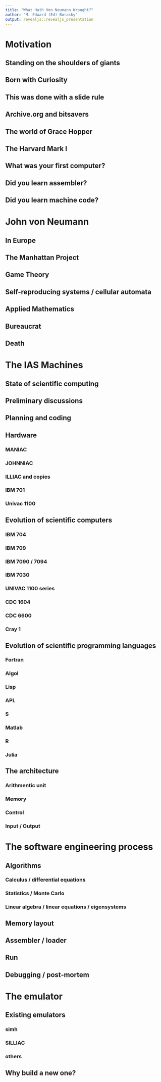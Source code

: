 ```yaml
---
title: "What Hath Von Neumann Wrought?"
author: "M. Edward (Ed) Borasky"
output: revealjs::revealjs_presentation
---
```

# Motivation

## Standing on the shoulders of giants

## Born with Curiosity

## This was done with a slide rule

## Archive.org and bitsavers

## The world of Grace Hopper

## The Harvard Mark I

## What was your first computer?

## Did you learn assembler?

## Did you learn machine code?

# John von Neumann

## In Europe

## The Manhattan Project

## Game Theory

## Self-reproducing systems / cellular automata

## Applied Mathematics

## Bureaucrat

## Death

# The IAS Machines

## State of scientific computing

## Preliminary discussions

## Planning and coding

## Hardware

### MANIAC

### JOHNNIAC

### ILLIAC and copies

### IBM 701

### Univac 1100

## Evolution of scientific computers

### IBM 704

### IBM 709

### IBM 7090 / 7094

### IBM 7030

### UNIVAC 1100 series

### CDC 1604

### CDC 6600

### Cray 1

## Evolution of scientific programming languages

### Fortran

### Algol

### Lisp

### APL

### S

### Matlab

### R

### Julia

## The architecture

### Arithmentic unit

### Memory

### Control

### Input / Output

# The software engineering process

## Algorithms

### Calculus / differential equations

### Statistics / Monte Carlo

### Linear algebra / linear equations / eigensystems

## Memory layout

## Assembler / loader

## Run

## Debugging / post-mortem

# The emulator

## Existing emulators

### simh

### SILLIAC

### others

## Why build a new one?

